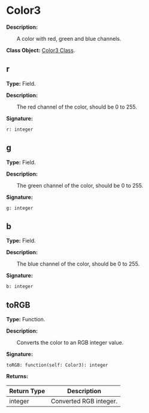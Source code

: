 
# Color3

**Description:**

&emsp;&emsp;A color with red, green and blue channels.

**Class Object:** [Color3 Class](/docs/api/Class%20Object/Color3).

## r

**Type:** Field.

**Description:**

&emsp;&emsp;The red channel of the color, should be 0 to 255.

**Signature:**
```tl
r: integer
```

## g

**Type:** Field.

**Description:**

&emsp;&emsp;The green channel of the color, should be 0 to 255.

**Signature:**
```tl
g: integer
```

## b

**Type:** Field.

**Description:**

&emsp;&emsp;The blue channel of the color, should be 0 to 255.

**Signature:**
```tl
b: integer
```

## toRGB

**Type:** Function.

**Description:**

&emsp;&emsp;Converts the color to an RGB integer value.

**Signature:**
```tl
toRGB: function(self: Color3): integer
```

**Returns:**

| Return Type | Description |
| --- | --- |
| integer | Converted RGB integer. |